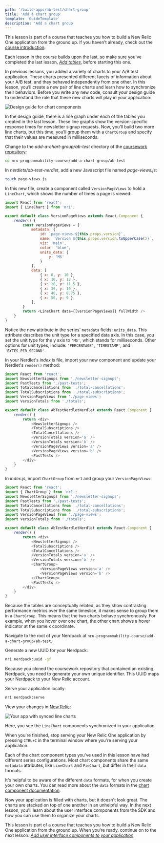 ```yaml
---
path: '/build-apps/ab-test/chart-group'
title: 'Add a chart group'
template: 'GuideTemplate'
description: 'Add a chart group'
---
```


<HideWhenEmbedded>

<Callout variant="tip" title="Course">

This lesson is part of a course that teaches you how to build a New Relic One application from the ground up. If you haven't already, check out the [course introduction](/ab-test).

Each lesson in the course builds upon the last, so make sure you've completed the last lesson, [_Add tables_](/build-apps/ab-test/table-charts), before starting this one.

</Callout>

</HideWhenEmbedded>

In previous lessons, you added a variety of charts to your A/B test application. These charts presented different facets of information about your A/B test, and they behaved independently from one other. In this lesson, you’ll create a new pair of line charts and learn how to synchronize their behaviors. Before you write any new code, consult your design guide to understand the role that these new charts will play in your application:

![Design guide for chart components](../../../images/ab-test/charts-design-guide.png)

In the design guide, there is a line graph under each of the tables you created in the last lesson. These line graphs show the version-specific response times for newsletter signup requests. Now, you’ll build two more line charts, but this time, you’ll group them with a `ChartGroup` and specify that their values are measured in milliseconds.

<Steps>

<Step>

Change to the _add-a-chart-group/ab-test_ directory of the [coursework repository](https://github.com/newrelic-experimental/nru-programmability-course):

```sh
cd nru-programmability-course/add-a-chart-group/ab-test
```

</Step>

<Step>

In _nerdlets/ab-test-nerdlet_, add a new Javascript file named _page-views.js_:

```sh
touch page-views.js
```

</Step>

<Step>

In this new file, create a component called `VersionPageViews` to hold a `LineChart`, which shows the number of times a page is viewed:

```js fileName=nerdlets/ab-test-nerdlet/page-views.js
import React from 'react';
import { LineChart } from 'nr1';

export default class VersionPageViews extends React.Component {
    render() {
        const versionPageViews = {
            metadata: {
                id: `page-views-${this.props.version}`,
                name: `Version ${this.props.version.toUpperCase()}`,
                viz: 'main',
                color: 'blue',
                units_data: {
                    y: 'MS'
                }
            },
            data: [
                { x: 0, y: 10 },
                { x: 10, y: 13 },
                { x: 20, y: 11.5 },
                { x: 30, y: 10 },
                { x: 40, y: 8.75 },
                { x: 50, y: 9 },
            ],
        }
        return <LineChart data={[versionPageViews]} fullWidth />
    }
}
```

Notice the new attribute in the series' `metadata` fields: `units_data`. This attribute describes the unit type for a specified data axis. In this case, you set the unit type for the y axis to `'MS'`, which stands for milliseconds. Other options for unit types, include: `'PERCENTAGE'`, `'TIMESTAMP'`, and `'BYTES_PER_SECOND'`.

</Step>

<Step>

In your Nerdlet's _index.js_ file, import your new component and update your Nerdlet's `render()` method:

```js fileName=nerdlets/ab-test-nerdlet/index.js lineHighlight=6,17-18
import React from 'react';
import NewsletterSignups from './newsletter-signups';
import PastTests from './past-tests';
import TotalCancellations from './total-cancellations';
import TotalSubscriptions from './total-subscriptions';
import VersionPageViews from './page-views';
import VersionTotals from './totals';

export default class AbTestNerdletNerdlet extends React.Component {
    render() {
        return <div>
            <NewsletterSignups />
            <TotalSubscriptions />
            <TotalCancellations />
            <VersionTotals version='a' />
            <VersionTotals version='b' />
            <VersionPageViews version='a' />
            <VersionPageViews version='b' />
            <PastTests />
        </div>
    }
}

```

</Step>

<Step>

In _index.js_, import `ChartGroup` from `nr1` and group your `VersionPageViews`:

```js fileName=nerdlets/ab-test-nerdlet/index.js lineHighlight=2,18-21
import React from 'react';
import { ChartGroup } from 'nr1';
import NewsletterSignups from './newsletter-signups';
import PastTests from './past-tests';
import TotalCancellations from './total-cancellations';
import TotalSubscriptions from './total-subscriptions';
import VersionPageViews from './page-views';
import VersionTotals from './totals';

export default class AbTestNerdletNerdlet extends React.Component {
    render() {
        return <div>
            <NewsletterSignups />
            <TotalSubscriptions />
            <TotalCancellations />
            <VersionTotals version='a' />
            <VersionTotals version='b' />
            <ChartGroup>
                <VersionPageViews version='a' />
                <VersionPageViews version='b' />
            </ChartGroup>
            <PastTests />
        </div>
    }
}

```

Because the tables are conceptually related, as they show contrasting performance metrics over the same timeslice, it makes sense to group them in a `ChartGroup`. This means that the two charts behave synchronously. For example, when you hover over one chart, the other chart shows a hover indicator at the same x coordinate.

</Step>

<Step>

Navigate to the root of your Nerdpack at `nru-programmability-course/add-a-chart-group/ab-test`.

</Step>

<Step>

Generate a new UUID for your Nerdpack:

```sh
nr1 nerdpack:uuid -gf
```

Because you cloned the coursework repository that contained an existing Nerdpack, you need to generate your own unique identifier. This UUID maps your Nerdpack to your New Relic account.

</Step>

<Step>

Serve your application locally:

```sh
nr1 nerdpack:serve
```

</Step>

<Step>

View your changes in [New Relic](https://one.newrelic.com?nerdpacks=local):

![Your app with synced line charts](../../../images/ab-test/chart-group-syncing.png)

Here, you see the `LineChart` components synchronized in your application.

When you're finished, stop serving your New Relic One application by pressing `CTRL+C` in the terminal window where you're serving your application.

<Callout variant="tip">

Each of the chart component types you've used in this lesson have had different series configurations. Most chart components share the same `metadata` attributes, like `LineChart` and `PieChart`, but differ in their `data` formats.

It's helpful to be aware of the different `data` formats, for when you create your own charts. You can read more about the `data` formats in the [chart component documentation](https://developer.newrelic.com/components/charts#data).

</Callout>

</Step>

</Steps>

Now your application is filled with charts, but it doesn't look great. The charts are stacked on top of one another in an unhelpful way. In the next lesson, you'll learn about the user interface components from the SDK and how you can use them to organize your charts.

<HideWhenEmbedded>

<Callout variant="tip" title="Course">

This lesson is part of a course that teaches you how to build a New Relic One application from the ground up. When you're ready, continue on to the next lesson: [_Add user interface components to your application_](/build-apps/ab-test/add-ui).

</Callout>

</HideWhenEmbedded>